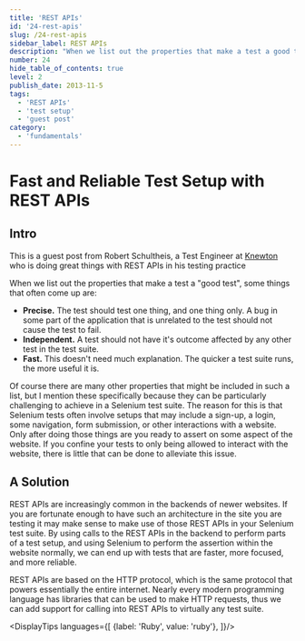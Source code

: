 ```yaml
---
title: 'REST APIs'
id: '24-rest-apis'
slug: /24-rest-apis
sidebar_label: REST APIs
description: "When we list out the properties that make a test a good test, some things that often come up are: Precise. The test should test one thing, and one thing only. A bug in some part of the application that is unrelated to the test should not cause the test to fail."
number: 24
hide_table_of_contents: true
level: 2
publish_date: 2013-11-5
tags:
  - 'REST APIs'
  - 'test setup'
  - 'guest post'
category:
  - 'fundamentals'
---
```


# Fast and Reliable Test Setup with REST APIs

## Intro

This is a guest post from Robert Schultheis, a Test Engineer at [Knewton](http://www.knewton.com/) who is doing great things with REST
APIs in his testing practice

When we list out the properties that make a test a "good test", some things that often come up are:

+ **Precise.** The test should test one thing, and one thing only. A bug in some part of the application that is
unrelated to the test should not cause the test to fail.
+ **Independent.** A test should not have it's outcome affected by any other test in the test suite.
+ **Fast.** This doesn't need much explanation. The quicker a test suite runs, the more useful it is.

Of course there are many other properties that might be included in such a list, but I mention these specifically
because they can be particularly challenging to achieve in a Selenium test suite. The reason for this is that Selenium
tests often involve setups that may include a sign-up, a login, some navigation, form submission, or other
interactions with a website. Only after doing those things are you ready to assert on some aspect of the website.
If you confine your tests to only being allowed to interact with the website, there is little that can be done to
alleviate this issue.

## A Solution

REST APIs are increasingly common in the backends of newer websites. If you are fortunate enough to have such an
architecture in the site you are testing it may make sense to make use of those REST APIs in your Selenium test suite.
By using calls to the REST APIs in the backend to perform parts of a test setup, and using Selenium to perform the
assertion within the website normally, we can end up with tests that are faster, more focused, and more reliable.

REST APIs are based on the HTTP protocol, which is the same protocol that powers essentially the entire internet.
Nearly every modern programming language has libraries that can be used to make HTTP requests, thus we can add
support for calling into REST APIs to virtually any test suite.




<DisplayTips languages={[
    {label: 'Ruby', value: 'ruby'},
]}/>

